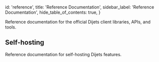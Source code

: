 
  id: 'reference',
  title: 'Reference Documentation',
  sidebar_label: 'Reference Documentation',
  hide_table_of_contents: true,
}

Reference documentation for the official Dijets client libraries, APIs, and tools.

<div className="container p-0 not-prose">
  <div className="grid grid-cols-2 gap-3">
    <div>
      <ButtonCard
        icon="/docs/img/icons/javascript-icon.svg"
        to="/reference/javascript"
        title="JavaScript"
        description="JavaScript and TypeScript documentation."
      />
    </div>
    <div>
      <ButtonCard
        icon="/docs/img/icons/flutter-icon.svg"
        to="/reference/dart"
        title="Flutter"
        description="Flutter and Dart documentation."
      />
    </div>
    <div>
      <ButtonCard icon="/docs/img/icons/cli-icon.svg"
        to="/reference/cli"
        title="Dijets CLI"
        description="Tools for developing your Dijets projects locally."
      />
    </div>
    <div>
      <ButtonCard icon="/docs/img/icons/api-icon.svg"
        to="/reference/api"
        title="Management API"
        description="Manage your Dijets projects programmatically." />
    </div>

  </div>
</div>

## Self-hosting

Reference documentation for self-hosting Dijets features.

<div className="container">
  <div className="grid grid-cols-2 gap-3 not-prose">
    <div className="w-1/2">
      <ButtonCard
        to="/reference/auth"
        title="Auth Server"
        description=" JSON Web Token (JWT)-based API for managing users and issuing access tokens."
      />
    </div>
    <div>
      <ButtonCard
        to="/reference/realtime"
        title="Realtime"
        description="Build multiplayer applications and listen to your database changes via websockets."
      />
    </div>
    <div>
      <ButtonCard
        to="/reference/storage"
        title="Storage"
        description="S3-compatible object storage service that integrates with Postgres."
      />
    </div>
  </div>
</div>


